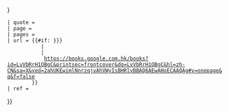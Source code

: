 {{cite book
 |title=The Late Medieval Balkans: A Critical Survey from the Late Twelfth Century to the Ottoman Conquest
 |first=John Van Antwerp
 |last=Fine
 |author-link=John Van Antwerp Fine Jr.
 |location=Ann Arbor, Michigan
 |publisher=University of Michigan Press
 |year=1994
 |orig-year=1987
 |isbn=0-472-08260-4
 | chapter = {{{chapter|}}}
 | chapter-url = {{{chapter-url|{{{chapterurl|}}}}}}
 | quote = {{{quote|}}}
 | page = {{{page|}}}
 | pages = {{{pages|}}}
 | url = {{#if: {{{chapter-url|{{{chapterurl|}}}}}}
            |<!--then-->
            |<!--else-->
             https://books.google.com.hk/books?id=LvVbRrH1QBgC&printsec=frontcover&dq=LvVbRrH1QBgC&hl=zh-CN&sa=X&ved=2ahUKEwimlNnrzqjvAhVWyIsBHRlvBBAQ6AEwAHoECAAQAg#v=onepage&q&f=false
         }}
 | ref = {{{ref|}}}
}}<noinclude>
[[Category:图书引用模板|{{PAGENAME}}]]
</noinclude><!--DO NOT PUT A BLANK LINE AFTER THIS COMMENT-->